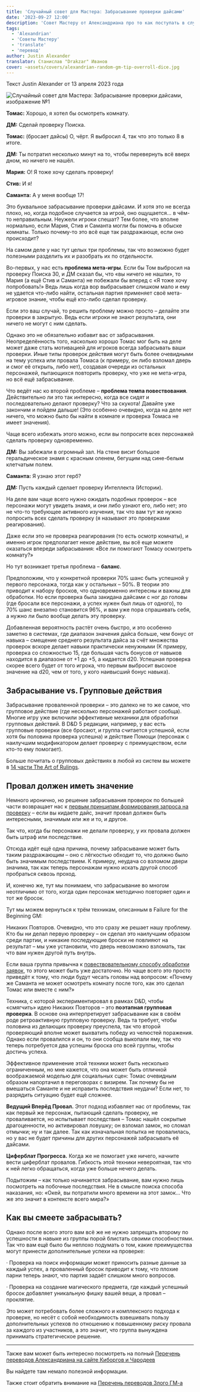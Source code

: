 ```yaml
---
title: 'Случайный совет для Мастера: Забрасывание проверки дайсами'
date: '2023-09-27 12:00'
description: 'Совет Мастеру от Александриана про то как поступать в случаях, когда игроки пытаются забросать проблему костями #alexandrian #gmtips #translate'
tags:
  - 'Alexandrian'
  - 'Советы Мастеру'
  - 'translate'
  - 'перевод'
author: Justin Alexander
translator: Станислав "Drakzar" Иванов
cover: ~assets/covers/alexandrian-random-gm-tip-overroll-dice.jpg
---
```


Текст Justin Alexander от 13 апреля 2023 года

![Случайный совет для Мастера: Забрасывание проверки дайсами, изображение №1](ttps://cyborgsandmages.com/images/alexandrian-random-gm-tip-overroll-dice.jpg)

**Томас:** Хорошо, я хотел бы осмотреть комнату.

**ДМ:** Сделай проверку Поиска.

**Томас:** (бросает дайсы) О, чёрт. Я выбросил 4, так что это только 8 в итоге.

**ДМ:** Ты потратил несколько минут на то, чтобы перевернуть всё вверх дном, но ничего не нашёл.

**Мария:** О! Я тоже хочу сделать проверку!

**Стив:** И я!

**Саманта:** А у меня вообще 17!

Это буквальное забрасывание проверки дайсами. И хотя это не всегда плохо, но, когда подобное случается за игрой, оно ощущается… в чём-то неправильным. Неужели игроки спешат? Тем более, что вполне нормально, если Мария, Стив и Саманта могли бы помочь в обыске комнаты. Только почему-то это всё еще так раздражающе, если оно происходит?

На самом деле у нас тут целых три проблемы, так что возможно будет полезными разделить их и разобрать их по отдельности.

Во-первых, у нас есть **проблема мета-игры**. Если бы Том выбросил на проверку Поиска 30, и ДМ сказал бы, что «вы ничего не нашли», то Мария (а ещё Стив и Саманта) не побежали бы вперед с «Я тоже хочу попробовать!» Ведь лишь когда вор выбрасывает слишком мало и ему не удается что-либо найти, остальная партия применяет своё мета-игровое знание, чтобы ещё кто-либо сделал проверку.

Если это ваш случай, то решить проблему можно просто – делайте эти проверки в закрытую. Ведь если игроки не знают результата, они ничего не могут с ним сделать.

Однако это не обязательно избавит вас от забрасывания. Неопределённость того, насколько хорошо Томас мог быть на деле может даже стать мотивацией для игроков всегда забрасывать ваши проверки. Иные типы проверок действия могут быть более очевидными на тему успеха или провала Томаса (к примеру, он либо взломал дверь и смог её открыть, либо нет), создавая очереди из остальных персонажей, пытающихся повторить проверку, что уже не мета-игра, но всё ещё забрасывание.

Что ведёт нас ко второй проблеме – **проблема темпа повествования**. Действительно ли это так интересно, когда все сидят и последовательно делают проверку? Что за скукота! Давайте уже закончим и пойдем дальше! (Это особенно очевидно, когда на деле нет ничего, что можно было бы найти в комнате и проверка Томаса не имеет значения).

Чаще всего избежать этого можно, если вы попросите всех персонажей сделать проверку одновременно.

**ДМ:** Вы забежали в огромный зал. На стене висит большое геральдическое знамя с красным оленем, бегущим над сине-белым клетчатым полем.

**Саманта:** Я узнаю этот герб?

**ДМ:** Пусть каждый сделает проверку Интеллекта (Истории).

На деле вам чаще всего нужно ожидать подобных проверок – все персонажи могут увидеть знамя, и они либо узнают его, либо нет; это не что-то требующее активного изучения, так что вам тут же нужно попросить всех сделать проверку (я называют это проверками реагирования).

Даже если это не проверка реагирования (то есть осмотр комнаты), и именно игрок предполагает некое действие, вы всё еще можете оказаться впереди забрасывания: «Все ли помогают Томасу осмотреть комнату?»

Но тут возникает третья проблема – **баланс**.

Предположим, что у конкретной проверки 70% шанс быть успешной у первого персонажа, тогда как у остальных – 50%. В теории это приводит к набору бросков, что одновременно интересны и важны для обработки. Но если проверка была закидана дайсами с ног до головы (где бросали все персонажи, а успех нужен был лишь от одного), то 70% шанс внезапно становится 96%, и вам уже пора спрашивать себя, а нужно ли было вообще делать эту проверку.

Добавленная вероятность растёт очень быстро, и это особенно заметно в системах, где диапазон значения дайса больше, чем бонус от навыка – смещение среднего результата дайса за счёт множества проверок вскоре делает навыки практически ненужными (К примеру, проверка со сложностью 15, где большая часть бонусов от навыков находится в диапазоне от +1 до +5, а кидается d20. Успешная проверка скорее всего будет от того игрока, что первым выбросит высокое значение на d20, чем от того, у кого наивысший бонус навыка).

## Забрасывание vs. Групповые действия

Забрасывание проваленной проверки – это далеко не то же самое, что групповое действие (где несколько персонажей работают сообща). Многие игру уже включили эффективные механики для обработки групповых действий. В D&D 5 редакции, например, у вас есть групповые проверки (все бросают, и группа считается успешной, если хотя бы половина проверка успешна) и действие Помощи (персонаж с наилучшим модификатором делает проверку с преимуществом, если кто-то ему помогает).

Больше почитать о групповых действиях в любой из систем вы можете в [14 части The Art of Rulings](https://cyborgsandmages.com/posts/translations/iskusstvo-rulingov-chast-xiv).

## Провал должен иметь значение

Немного иронично, но решение забрасывания проверок по большей части возвращает нас к [первым принципам формирования запроса на проверку](https://cyborgsandmages.com/posts/translations/iskusstvo-rulingov-chast-v) – если вы кидаете дайс, значит провал должен быть интересными, значимым или же и то, и другое.

Так что, когда бы персонажи не делали проверку, у их провала должен быть штраф или последствие.

Отсюда идёт ещё одна причина, почему забрасывание может быть таким раздражающим – оно с лёгкостью обходит то, что должно было быть значимым последствием. К примеру, неудача со взломом двери значима, так как теперь персонажам нужно искать другой способ пробраться сквозь проход.

И, конечно же, тут мы понимаем, что забрасывание во многом неотличимо от того, когда один персонаж методично повторяет один и тот же бросок.

Тут мы можем вернуться к трём техникам, описанным в Failure for the Beginning GM:

Никаких Повторов. Очевидно, что это сразу же решает нашу проблему. Кто бы ни делал первую проверку – он сделал это наилучшим образом среди партии, и никакие последующие броски не повлияют на результат – мы уже установили, что дверь невозможно взломать, так что вам нужен другой путь внутрь.

Если ваша группа привычна к [повествовательному способу обработки заявок](https://cyborgsandmages.com/posts/translations/iskusstvo-rulingov-chast-xi), то этого может быть уже достаточно. Но чаще всего это просто приведёт к тому, что люди будут чесать головы над вопросом: «Почему же Саманта не может осмотреть комнату после того, как это сделал Томас или вместе с ним?»

Техника, с которой экспериментировал в рамках D&D, чтобы «смягчить» идею Никаких Повторов – это **поэтапная групповая проверка**. В основе она интерпретирует забрасывание как в своём роде ретроактивную групповую проверку. Ведь та требует, чтобы половина из делающих проверку преуспела, так что второй проверяющий вполне может выхватить победу из челюстей поражения. Однако если провалился и он, то они сообща выкопали яму, так что теперь потребуется два успешны броска ото всей группы, чтобы достичь успеха.

Эффективное применение этой техники может быть несколько ограниченным, но мне кажется, что она может быть отличной воображаемой моделью для социальных сцен: Томас очевидным образом напортачил в переговорах с визирем. Так почему бы не вмешаться Саманте и не исправить последствия неудачи? Если нет, то разрядить ситуацию будет ещё сложнее.

**Ведущий Вперёд Провал.** Этот подход избавляет нас от проблемы, так как первый же персонаж, пытающий сделать проверку, не проваливается, но испытывает последствия – Томас нашёл сокрытые драгоценности, но активировал ловушку; он взломал замок, но сломал отмычки; ну и так далее. Так как изначальная попытка не провалилась, но у вас не будет причины для других персонажей забрасывать её дайсами.

**Циферблат Прогресса.** Когда же не помогает уже ничего, начните вести циферблат провалов. Гибкость этой техники невероятная, так что к ней легко обращаться, когда уже больше нечего делать.

Подытожим – как только начинается забрасывание, вам нужно лишь посмотреть на побочные последствия. Не в смысле поиска способа наказания, но: «Окей, вы потратили много времени на этот замок… Что же это значит в контексте всего мира?»

## Как вы смеете забрасывать?

Однако после всего этого вам всё же не нужно запрещать второму по успешности в навыке из группы порой блистать своими способностями. Так что вам ещё было бы неплохо подумать о том, какие преимущества могут принести дополнительные успехи на проверке:

· Проверка на поиск информации может приносить разные данные за каждый успех, а проваленный бросок приводит к тому, что плохие парни теперь знают, что партия задаёт слишком много вопросов.

· Проверка на создание магического предмета, где каждый успешный бросок добавляет уникальную фишку вашей вещи, а провал – проклятие.

Это может потребовать более сложного и комплексного подхода к проверке, но несёт с собой необходимость взвешивать пользу дополнительных успехов по отношению к повышенному риску провала за каждого из участников, а это значит, что группа вынуждена принимать стратегическое решение.

---

Также вам может быть интересно посмотреть на полный
[Перечень переводов Александриана на сайте Киборгов и Чародеев](https://cyborgsandmages.com/posts/translations/alexandrian-index)

Вы найдете там немало полезной информации.

Также стоит обратить внимание на [Перечень переводов Злого ГМ-а](https://cyborgsandmages.com/posts/translations/angrygm-index)
